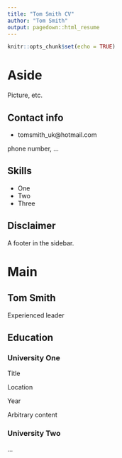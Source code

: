 ```yaml
---
title: "Tom Smith CV"
author: "Tom Smith"
output: pagedown::html_resume
---
```


```r
knitr::opts_chunk$set(echo = TRUE)
```

Aside
====================================

Picture, etc.

Contact info
------------------------------------

- <i class="fa fa-envelope"></i> tomsmith_uk@hotmail.com

phone number, ...

Skills
------------------------------------

- One
- Two
- Three

Disclaimer
------------------------------------

A footer in the sidebar.


Main
====================================

Tom Smith {#title}
------------------------------------

Experienced leader

Education {data-icon=graduation-cap}
------------------------------------

### University One

Title

Location

Year

Arbitrary content

### University Two

...
